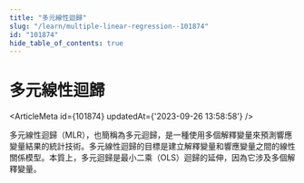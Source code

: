 ```yaml
---
title: "多元線性迴歸"
slug: "/learn/multiple-linear-regression--101874"
id: "101874"
hide_table_of_contents: true
---
```



# 多元線性迴歸

<ArticleMeta id={101874} updatedAt={'2023-09-26 13:58:58'} />
<div className='border-solid border-b border-t-0 my-4 border-[var(--ifm-color-gray-300)]' />

多元線性迴歸（MLR），也簡稱為多元迴歸，是一種使用多個解釋變量來預測響應變量結果的統計技術。多元線性迴歸的目標是建立解釋變量和響應變量之間的線性關係模型。本質上，多元迴歸是最小二乘（OLS）迴歸的延伸，因為它涉及多個解釋變量。
